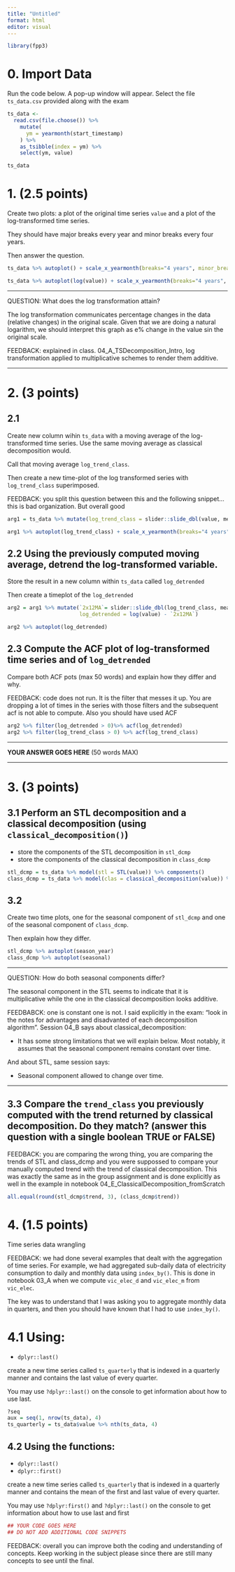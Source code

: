 ```yaml
---
title: "Untitled"
format: html
editor: visual
---
```


```r
library(fpp3)
```

# 0. Import Data

Run the code below. A pop-up window will appear. Select the file `ts_data.csv` provided along with the exam

```r
ts_data <- 
  read.csv(file.choose()) %>% 
    mutate(
      ym = yearmonth(start_timestamp)
    ) %>% 
    as_tsibble(index = ym) %>% 
    select(ym, value)

ts_data
```

# 1. (2.5 points)

Create two plots: a plot of the original time series `value` and a plot of the log-transformed time series.

They should have major breaks every year and minor breaks every four years.

Then answer the question.

```r
ts_data %>% autoplot() + scale_x_yearmonth(breaks="4 years", minor_breaks = "1 year")

ts_data %>% autoplot(log(value)) + scale_x_yearmonth(breaks="4 years", minor_breaks = "1 year")
```

------------------------------------------------------------------------

QUESTION: What does the log transformation attain?

The log transformation communicates percentage changes in the data (relative changes) in the original scale. Given that we are doing a natural logarithm, we should interpret this graph as e% change in the value sin the original scale.

FEEDBACK: explained in class. 04_A_TSDecomposition_Intro, log transformation applied to multiplicative schemes to render them additive.

------------------------------------------------------------------------

# 2. (3 points)

## 2.1

Create new column wihin `ts_data` with a moving average of the log-transformed time series. Use the same moving average as classical decomposition would.

Call that moving average `log_trend_class`.

Then create a new time-plot of the log transformed series with `log_trend_class` superimposed.

FEEDBACK: you split this question between this and the following snippet... this is bad organization. But overall good

```r
arg1 = ts_data %>% mutate(log_trend_class = slider::slide_dbl(value, mean, .before = 5, .after = 6, .step=1,  .complete = TRUE)) %>% mutate(log_trend_class = log(log_trend_class))

arg1 %>% autoplot(log_trend_class) + scale_x_yearmonth(breaks="4 years", minor_breaks="1 year")
```

## 2.2 Using the previously computed moving average, detrend the log-transformed variable.

Store the result in a new column within `ts_data` called `log_detrended`

Then create a timeplot of the `log_detrended`

```r
arg2 = arg1 %>% mutate(`2x12MA`= slider::slide_dbl(log_trend_class, mean, .before = 1, .after = 0, .step=1,  .complete = TRUE), 
                       log_detrended = log(value) - `2x12MA`)

arg2 %>% autoplot(log_detrended)
```

## 2.3 Compute the ACF plot of log-transformed time series and of `log_detrended`

Compare both ACF pots (max 50 words) and explain how they differ and why.

FEEDBACK: code does not run. It is the filter that messes it up. You are dropping a lot of times in the series with those filters and the subsequent acf is not able to compute. Also you should have used ACF

```r
arg2 %>% filter(log_detrended > 0)%>% acf(log_detrended)
arg2 %>% filter(log_trend_class > 0) %>% acf(log_trend_class)
```

------------------------------------------------------------------------

**YOUR ANSWER GOES HERE** (50 words MAX)

------------------------------------------------------------------------

# 3. (3 points)

## 3.1 Perform an STL decomposition and a classical decomposition (using `classical_decomposition()`)

-   store the components of the STL decomposition in `stl_dcmp`
-   store the components of the classical decomposition in `class_dcmp`

```r
stl_dcmp = ts_data %>% model(stl = STL(value)) %>% components()
class_dcmp = ts_data %>% model(clas = classical_decomposition(value)) %>% components()
```

## 3.2

Create two time plots, one for the seasonal component of `stl_dcmp` and one of the seasonal component of `class_dcmp`.

Then explain how they differ.

```r
stl_dcmp %>% autoplot(season_year)
class_dcmp %>% autoplot(seasonal)
```

------------------------------------------------------------------------

QUESTION: How do both seasonal components differ?

The seasonal component in the STL seems to indicate that it is multiplicative while the one in the classical decomposition looks additive.

FEEDBABCK: one is constant one is not. I said explicitly in the exam: "look in the notes for advantages and disadvanted of each decomposition algorithm". Session 
04_B says about classical_decomposition:

* It has some strong limitations that we will explain below. Most notably, it assumes that the seasonal component remains constant over time.

And about STL, same session says:

* Seasonal component allowed to change over time. 

------------------------------------------------------------------------

## 3.3 Compare the `trend_class` you previously computed with the trend returned by classical decomposition. Do they match? (answer this question with a single boolean TRUE or FALSE)

FEEDBACK:
you are comparing the wrong thing, you are comparing the trends of STL and class_dcmp and you were suppossed to compare your manually computed trend with the trend of classical decomposition. This was exactly the same as in the group assignment and is done explicitly as well in the example in notebook 04_E_ClassicalDecomposition_fromScratch

```r
all.equal(round(stl_dcmp$trend, 3), (class_dcmp$trend))
```

# 4. (1.5 points)

Time series data wrangling

FEEDBACK: we had done several examples that dealt with the aggregation of time series. For example, we had aggregated sub-daily data of electricity consumption to daily and monthly data using `index_by()`. This is done in notebook 03_A when we compute `vic_elec_d` and `vic_elec_m` from `vic_elec`.

The key was to understand that I was asking you to aggregate monthly data in quarters, and then you should have known that I had to use `index_by()`.

# 4.1 Using:

-   `dplyr::last()`

create a new time series called `ts_quarterly` that is indexed in a quarterly manner and contains the last value of every quarter.

You may use `?dplyr::last()` on the console to get information about how to use last.

```r
?seq
aux = seq(1, nrow(ts_data), 4)
ts_quarterly = ts_data$value %>% nth(ts_data, 4)
```

## 4.2 Using the functions:

-   `dplyr::last()`
-   `dplyr::first()`

create a new time series called `ts_quarterly` that is indexed in a quarterly manner and contains the mean of the first and last value of every quarter.

You may use `?dplyr:first()` and `?dplyr::last()` on the console to get information about how to use last and first

```r
## YOUR CODE GOES HERE
## DO NOT ADD ADDITIONAL CODE SNIPPETS
```

FEEDBACK: overall you can improve both the coding and understanding of concepts. Keep working in the subject please since there are still many concepts to see until the final.

